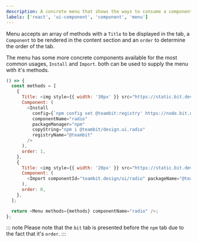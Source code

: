 ```yaml
---
description: A concrete menu that shows the ways to consume a component.
labels: ['react', 'ui-component', 'component', 'menu']
---
```



Menu accepts an array of methods with a `Title` to be displayed in the tab, a `Component` to be rendered in the content section and an `order` to determine the order of the tab.

The menu has some more concrete components available for the most common usages, `Install` and `Import`. both can be used to supply the menu with it's methods.

```js live
() => {
  const methods = [
    {
      Title: <img style={{ width: '30px' }} src="https://static.bit.dev/brands/logo-npm-new.svg" />,
      Component: (
        <Install
          config={`npm config set @teambit:registry' https://node.bit.dev`}
          componentName="radio"
          packageManager="npm"
          copyString="npm i @teambit/design.ui.radio"
          registryName="@teambit"
        />
      ),
      order: 1,
    },
    {
      Title: <img style={{ width: '20px' }} src="https://static.bit.dev/brands/bit-logo-text.svg" />,
      Component: (
        <Import componentId="teambit.design/ui/radio" packageName="@teambit/design.ui.radio" componentName="radio" />
      ),
      order: 0,
    },
  ];

  return <Menu methods={methods} componentName="radio" />;
};
```

::: note
Please note that the `bit` tab is presented before the `npm` tab due to the fact that it's `order`.
:::
